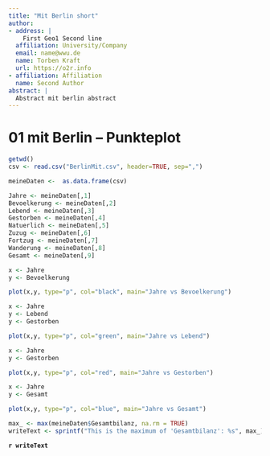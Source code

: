 ```yaml
---
title: "Mit Berlin short"
author:
- address: |
    First Geo1 Second line
  affiliation: University/Company
  email: name@wwu.de
  name: Torben Kraft
  url: https://o2r.info
- affiliation: Affiliation
  name: Second Author
abstract: |
  Abstract mit berlin abstract
---
```


# 01 mit Berlin -- Punkteplot

```r
getwd()
csv <- read.csv("BerlinMit.csv", header=TRUE, sep=",")

meineDaten <-  as.data.frame(csv)

Jahre <- meineDaten[,1]
Bevoelkerung <- meineDaten[,2]
Lebend <- meineDaten[,3]
Gestorben <- meineDaten[,4]
Natuerlich <- meineDaten[,5]
Zuzug <- meineDaten[,6]
Fortzug <- meineDaten[,7]
Wanderung <- meineDaten[,8]
Gesamt <- meineDaten[,9]

```

```r
x <- Jahre
y <- Bevoelkerung

plot(x,y, type="p", col="black", main="Jahre vs Bevoelkerung")
```

```r
x <- Jahre
y <- Lebend
y <- Gestorben

plot(x,y, type="p", col="green", main="Jahre vs Lebend")
```

```r
x <- Jahre
y <- Gestorben

plot(x,y, type="p", col="red", main="Jahre vs Gestorben")
```

```r
x <- Jahre
y <- Gesamt

plot(x,y, type="p", col="blue", main="Jahre vs Gesamt")
```

```r
max_ <- max(meineDaten$Gesamtbilanz, na.rm = TRUE)
writeText <- sprintf("This is the maximum of 'Gesamtbilanz': %s", max_)
```

**`r writeText`**
